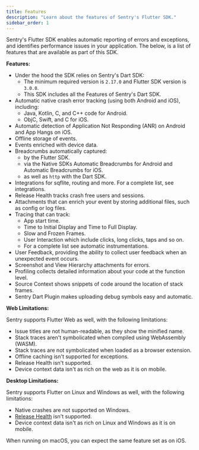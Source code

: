 ```yaml
---
title: Features
description: "Learn about the features of Sentry's Flutter SDK."
sidebar_order: 1
---
```


Sentry's Flutter SDK enables automatic reporting of errors and exceptions, and identifies performance issues in your application. The below, is a list of features that are available as part of this SDK.

**Features:**

- Under the hood the SDK relies on <Link to="/platforms/dart">Sentry's Dart SDK</Link>:
    - The minimum required version is `2.17.0` and Flutter SDK version is `3.0.0`.
    - This SDK includes all the <Link to="/platforms/dart/features">Features of Sentry's Dart SDK</Link>.
- Automatic native crash error tracking (using both <Link to="/platforms/android">Android</Link> and <Link to="/platforms/apple/guides/ios">iOS</Link>), including:
    - Java, Kotlin, C, and C++ code for Android.
    - ObjC, Swift, and C for iOS.
- Automatic detection of <Link to="/platforms/android/configuration/app-not-respond">Application Not Responding (ANR)</Link> on Android and <Link to="/platforms/apple/guides/ios/configuration/app-hangs/">App Hangs</Link> on iOS.
- Offline storage of events.
- Events <PlatformLink to="/enriching-events/context">enriched</PlatformLink> with device data.
- Breadcrumbs automatically captured:
    - by the <PlatformLink to="/enriching-events/breadcrumbs/#automatic-breadcrumbs">Flutter SDK</PlatformLink>.
    - via the Native SDKs <Link to="/platforms/android/enriching-events/breadcrumbs/#automatic-breadcrumbs">Automatic Breadcrumbs for Android</Link> and <Link to="/platforms/apple/enriching-events/breadcrumbs/#automatic-breadcrumbs">Automatic Breadcrumbs for iOS</Link>.
    - as well as `http` with the <Link to="/platforms/dart/enriching-events/breadcrumbs/#automatic-breadcrumbs">Dart SDK</Link>.
- Integrations for sqflite, routing and more. For a complete list, see <PlatformLink to="/integrations">integrations</PlatformLink>.
- <Link to="/product/releases/health">Release Health</Link> tracks crash free users and sessions.
- <PlatformLink to="/enriching-events/attachments">Attachments</PlatformLink> that can enrich your event by storing additional files, such as config or log files.
- <PlatformLink to="/tracing">Tracing</PlatformLink> that can track:
  - <PlatformLink to="/integrations/app-start-instrumentation">App start time</PlatformLink>.
  - <PlatformLink to="/integrations/routing-instrumentation/#time-to-initial-display">Time to Initial Display and Time to Full Display</PlatformLink>.
  - <PlatformLink to="/integrations/slow-and-frozen-frames-instrumentation">Slow and Frozen Frames</PlatformLink>.
  - <PlatformLink to="/integrations/user-interaction-instrumentation">User Interaction</PlatformLink> which include clicks, long clicks, taps and so on.
  - For a complete list see <PlatformLink to="/tracing/instrumentation/automatic-instrumentation">automatic instrumentations</PlatformLink>.
- <PlatformLink to="/user-feedback">User Feedback</PlatformLink>, providing the ability to collect user feedback when an unexpected event occurs.
- <PlatformLink to="/enriching-events/screenshots">Screenshot</PlatformLink> and <PlatformLink to="/enriching-events/viewhierarchy">View Hierarchy</PlatformLink> attachments for errors.
- <PlatformLink to="/profiling">Profiling</PlatformLink> collects detailed information about your code at the function level.
- <PlatformLink to="/data-management/debug-files/source-context">Source Context</PlatformLink> shows snippets of code around the location of stack frames.
- <PlatformLink to="/upload-debug">Sentry Dart Plugin</PlatformLink> makes uploading debug symbols easy and automatic.

**Web Limitations:**

Sentry supports Flutter Web as well, with the following limitations:

- Issue titles are not human-readable, as they show the minified name.
- Stack traces aren't symbolicated when compiled using WebAssembly (WASM).
- Stack traces are not symbolicated when loaded as a browser extension.
- Offline caching isn't supported for exceptions.
- <Link to="/product/releases/health">Release Health</Link> isn't supported.
- Device context data isn't as rich on the web as it is on mobile.

**Desktop Limitations:**

Sentry supports Flutter on Linux and Windows as well, with the following limitations:

- Native crashes are not supported on Windows.
- [Release Health](/product/releases/health/) isn't supported.
- Device context data isn't as rich on Linux and Windows as it is on mobile.

When running on macOS, you can expect the same feature set as on iOS.

